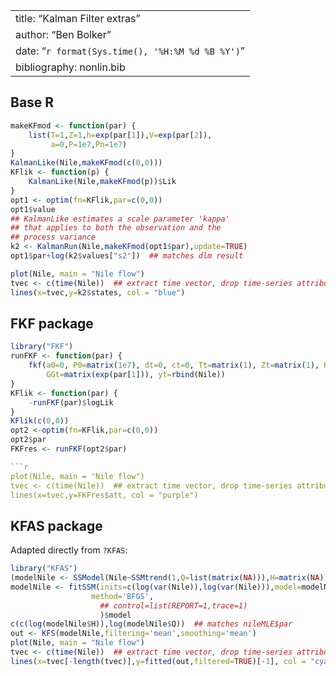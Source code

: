 


---
title: "Kalman Filter extras"
author: "Ben Bolker"
date:  "`r format(Sys.time(), '%H:%M %d %B %Y')`"
bibliography: nonlin.bib
---

## Base R

```r
makeKFmod <- function(par) {
    list(T=1,Z=1,h=exp(par[1]),V=exp(par[2]),
         a=0,P=1e7,Pn=1e7)
}
KalmanLike(Nile,makeKFmod(c(0,0)))
KFlik <- function(p) {
    KalmanLike(Nile,makeKFmod(p))$Lik
}
opt1 <- optim(fn=KFlik,par=c(0,0))
opt1$value
## KalmanLike estimates a scale parameter 'kappa'
## that applies to both the observation and the
## process variance
k2 <- KalmanRun(Nile,makeKFmod(opt1$par),update=TRUE)
opt1$par+log(k2$values["s2"])  ## matches dlm result
```

```r
plot(Nile, main = "Nile flow")
tvec <- c(time(Nile))  ## extract time vector, drop time-series attributes
lines(x=tvec,y=k2$states, col = "blue")
```

## FKF package

```r
library("FKF")
runFKF <- function(par) {
    fkf(a0=0, P0=matrix(1e7), dt=0, ct=0, Tt=matrix(1), Zt=matrix(1), HHt=matrix(exp(par[2])),
        GGt=matrix(exp(par[1])), yt=rbind(Nile))
}
KFlik <- function(par) {
    -runFKF(par)$logLik
}
KFlik(c(0,0))
opt2 <-optim(fn=KFlik,par=c(0,0))
opt2$par
FKFres <- runFKF(opt2$par)

```r
plot(Nile, main = "Nile flow")
tvec <- c(time(Nile))  ## extract time vector, drop time-series attributes
lines(x=tvec,y=FKFres$att, col = "purple")
```

## KFAS package

Adapted directly from `?KFAS`:

```r
library("KFAS")
(modelNile <- SSModel(Nile~SSMtrend(1,Q=list(matrix(NA))),H=matrix(NA)))
modelNile <- fitSSM(inits=c(log(var(Nile)),log(var(Nile))),model=modelNile,
                  method='BFGS',
                    ## control=list(REPORT=1,trace=1)
                    )$model
c(c(log(modelNile$H)),log(modelNile$Q))  ## matches nileMLE$par
out <- KFS(modelNile,filtering='mean',smoothing='mean')
plot(Nile, main = "Nile flow")
tvec <- c(time(Nile))  ## extract time vector, drop time-series attributes
lines(x=tvec[-length(tvec)],y=fitted(out,filtered=TRUE)[-1], col = "cyan")
```
